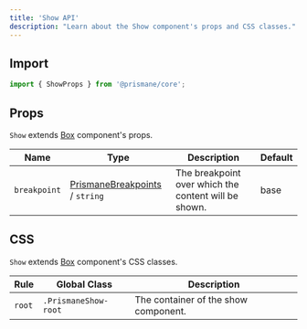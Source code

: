 ---
title: 'Show API'
description: "Learn about the Show component's props and CSS classes."
---

## Import

```js
import { ShowProps } from '@prismane/core';
```

## Props

`Show` extends [Box](/docs/components-api/box-api) component's props.

| Name         | Type                                                                                     | Description                                          | Default |
| ------------ | ---------------------------------------------------------------------------------------- | ---------------------------------------------------- | ------- |
| `breakpoint` | [PrismaneBreakpoints](/docs/getting-started/globals#prismanebreakpoints-type) / `string` | The breakpoint over which the content will be shown. | base    |

## CSS

`Show` extends [Box](/docs/components-api/box-api) component's CSS classes.

| Rule   | Global Class         | Description                          |
| ------ | -------------------- | ------------------------------------ |
| `root` | `.PrismaneShow-root` | The container of the show component. |
